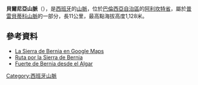 '''貝爾尼亞山脈'''（{{lang-es|Sierra de Bernia}}），是[[西班牙|西班牙]]的[[山脈|山脈]]，位於[[巴倫西亞自治區|巴倫西亞自治區]]的[[阿利坎特省|阿利坎特省]]，屬於[[普雷貝蒂科山脈|普雷貝蒂科山脈]]的一部分，長11公里，最高點海拔高度1,128米。

==參考資料==
*[http://maps.google.com/maps?q=&t=h&ll=38.638327,-0.030212&spn=0.2081,0.406494&om=1 La Sierra de Bernia en Google Maps]
*[https://web.archive.org/web/20140828095932/http://elteixdebernia-xalo.com/entornoBernia.html Ruta por la Sierra de Bernia]
*[http://www.linkalicante.com/asalto-fuerte-bernia-sierra-algar/ Fuerte de Bernia desde el Algar] {{Wayback|url=http://www.linkalicante.com/asalto-fuerte-bernia-sierra-algar/ |date=20210123200148 }}

{{Spain-geo-stub}}
[[Category:西班牙山脈|Category:西班牙山脈]]